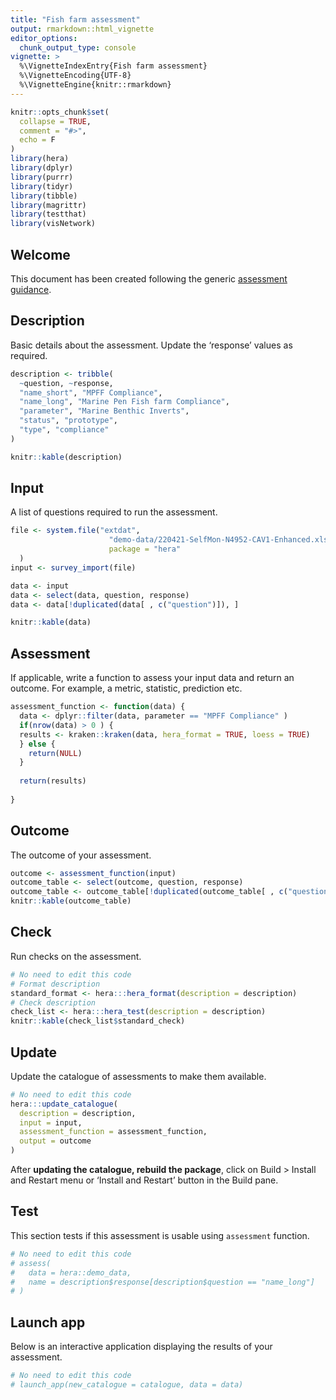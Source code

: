 ```yaml
---
title: "Fish farm assessment"
output: rmarkdown::html_vignette
editor_options: 
  chunk_output_type: console
vignette: >
  %\VignetteIndexEntry{Fish farm assessment}
  %\VignetteEncoding{UTF-8}  
  %\VignetteEngine{knitr::rmarkdown}
---
```


```r
knitr::opts_chunk$set(
  collapse = TRUE,
  comment = "#>",
  echo = F
)
library(hera)
library(dplyr)
library(purrr)
library(tidyr)
library(tibble)
library(magrittr)
library(testthat)
library(visNetwork)
```

## Welcome

This document has been created following the generic [assessment guidance](https://ecodata1.github.io/hera/articles/development_guide.html).

<!-- Create a new regulatory assessment by updating the code info below, for guidance see https://ecodata1.github.io/hera/articles/development_guide.html  -->

## Description

Basic details about the assessment. Update the 'response' values as required.

```r

description <- tribble(
  ~question, ~response,
  "name_short", "MPFF Compliance",
  "name_long", "Marine Pen Fish farm Compliance",
  "parameter", "Marine Benthic Inverts",
  "status", "prototype",
  "type", "compliance"
)

knitr::kable(description)
```

## Input

A list of questions required to run the assessment.

```r

file <- system.file("extdat",
                      "demo-data/220421-SelfMon-N4952-CAV1-Enhanced.xlsx",
                      package = "hera"
  )
input <- survey_import(file)

data <- input
data <- select(data, question, response) 
data <- data[!duplicated(data[ , c("question")]), ]  

knitr::kable(data)

```

## Assessment

If applicable, write a function to assess your input data and return an outcome. For example, a metric, statistic, prediction etc.

```r

assessment_function <- function(data) {
  data <- dplyr::filter(data, parameter == "MPFF Compliance" )
  if(nrow(data) > 0 ) {
  results <- kraken::kraken(data, hera_format = TRUE, loess = TRUE)
  } else {
    return(NULL)
  }
  
  return(results)
  
}
```

## Outcome

The outcome of your assessment.

```r
outcome <- assessment_function(input)
outcome_table <- select(outcome, question, response) 
outcome_table <- outcome_table[!duplicated(outcome_table[ , c("question")]), ] 
knitr::kable(outcome_table)
```

## Check

Run checks on the assessment.

```r
# No need to edit this code
# Format description
standard_format <- hera:::hera_format(description = description) 
# Check description
check_list <- hera:::hera_test(description = description)
knitr::kable(check_list$standard_check)
```

## Update

Update the catalogue of assessments to make them available.

```r
# No need to edit this code
hera:::update_catalogue(
  description = description,
  input = input,
  assessment_function = assessment_function,
  output = outcome
)
```

After **updating the catalogue, rebuild the package**, click on Build > Install and Restart menu or 'Install and Restart' button in the Build pane.

## Test

This section tests if this assessment is usable using `assessment` function.

```r
# No need to edit this code
# assess(
#   data = hera::demo_data,
#   name = description$response[description$question == "name_long"]
# )
```

## Launch app

Below is an interactive application displaying the results of your assessment.

```r
# No need to edit this code
# launch_app(new_catalogue = catalogue, data = data)
```

